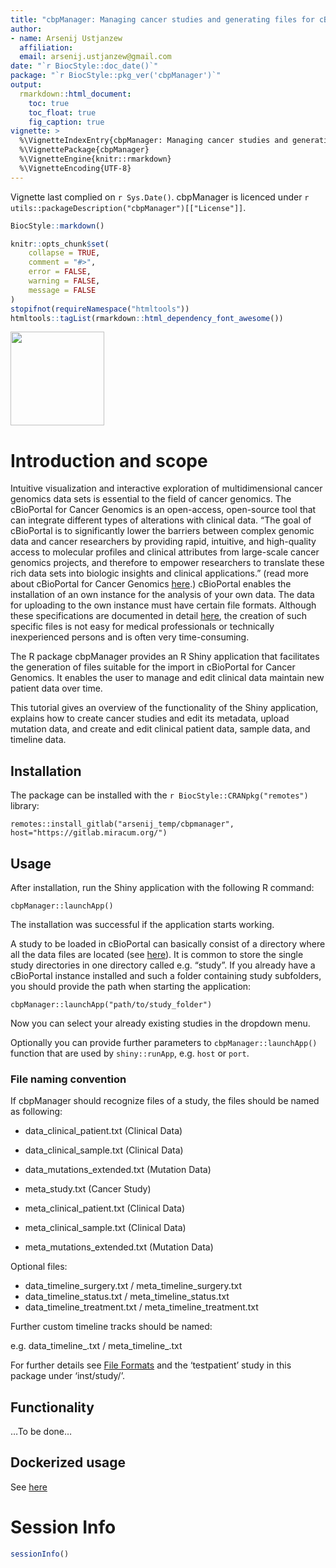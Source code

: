 ```yaml
---
title: "cbpManager: Managing cancer studies and generating files for cBioPortal"
author:
- name: Arsenij Ustjanzew
  affiliation: 
  email: arsenij.ustjanzew@gmail.com
date: "`r BiocStyle::doc_date()`"
package: "`r BiocStyle::pkg_ver('cbpManager')`"
output: 
  rmarkdown::html_document:
    toc: true
    toc_float: true
    fig_caption: true
vignette: >
  %\VignetteIndexEntry{cbpManager: Managing cancer studies and generating files for cBioPortal}
  %\VignettePackage{cbpManager}
  %\VignetteEngine{knitr::rmarkdown}
  %\VignetteEncoding{UTF-8}
---
```


Vignette last complied on `r Sys.Date()`. cbpManager is licenced under `r utils::packageDescription("cbpManager")[["License"]]`.

```r
BiocStyle::markdown()
```

```r
knitr::opts_chunk$set(
    collapse = TRUE,
    comment = "#>",
    error = FALSE,
    warning = FALSE,
    message = FALSE
)
stopifnot(requireNamespace("htmltools"))
htmltools::tagList(rmarkdown::html_dependency_font_awesome())
```

<img src="images/logo.png" align="center" width="150px"/>

# Introduction and scope

Intuitive visualization and interactive exploration of multidimensional cancer genomics data sets is essential to the field of cancer genomics. The cBioPortal for Cancer Genomics is an open-access, open-source tool that can integrate different types of alterations with clinical data. "The goal of cBioPortal is to significantly lower the barriers between complex genomic data and cancer researchers by providing rapid, intuitive, and high-quality access to molecular profiles and clinical attributes from large-scale cancer genomics projects, and therefore to empower researchers to translate these rich data sets into biologic insights and clinical applications." (read more about cBioPortal for Cancer Genomics [here](https://www.cbioportal.org/faq).) cBioPortal enables the installation of an own instance for the analysis of your own data. The data for uploading to the own instance must have certain file formats. Although these specifications are documented in detail [here](https://docs.cbioportal.org/5.1-data-loading/data-loading/file-formats), the creation of such specific files is not easy for medical professionals or technically inexperienced persons and is often very time-consuming.

The R package cbpManager provides an R Shiny application that facilitates the generation of files suitable for the import in cBioPortal for Cancer Genomics. It enables the user to manage and edit clinical data maintain new patient data over time. 

This tutorial gives an overview of the functionality of the Shiny application, explains how to create cancer studies and edit its metadata, upload mutation data, and create and edit clinical patient data, sample data, and timeline data.

## Installation

The package can be installed with the `r BiocStyle::CRANpkg("remotes")` library:

```
remotes::install_gitlab("arsenij_temp/cbpmanager", host="https://gitlab.miracum.org/")

```

## Usage


After installation, run the Shiny application with the following R command:

```
cbpManager::launchApp()
```

The installation was successful if the application starts working. 

A study to be loaded in cBioPortal can basically consist of a directory where all the data files are located (see [here](https://docs.cbioportal.org/5.1-data-loading/data-loading#preparing-study-data)). It is common to store the single study directories in one directory called e.g. "study". If you already have a cBioPortal instance installed and such a folder containing study subfolders, you should provide the path when starting the application:

```
cbpManager::launchApp("path/to/study_folder")
```

Now you can select your already existing studies in the dropdown menu.

Optionally you can provide further parameters to `cbpManager::launchApp()` function that are used by `shiny::runApp`, e.g.
`host` or `port`.

### File naming convention

If cbpManager should recognize files of a study, the files should be named as following:

- data_clinical_patient.txt (Clinical Data)
- data_clinical_sample.txt (Clinical Data)
- data_mutations_extended.txt (Mutation Data)

- meta_study.txt (Cancer Study)
- meta_clinical_patient.txt (Clinical Data)
- meta_clinical_sample.txt (Clinical Data)
- meta_mutations_extended.txt (Mutation Data)

Optional files:

- data_timeline_surgery.txt / meta_timeline_surgery.txt 
- data_timeline_status.txt / meta_timeline_status.txt
- data_timeline_treatment.txt / meta_timeline_treatment.txt

Further custom timeline tracks should be named:

e.g. data_timeline_<custom>.txt / meta_timeline_<custom>.txt

For further details see [File Formats](https://docs.cbioportal.org/5.1-data-loading/data-loading/file-formats) and the 'testpatient' study in this package under 'inst/study/'.

## Functionality

...To be done...

## Dockerized usage

See [here](https://gitlab.miracum.org/arsenij_temp/cbpmanager.deploy)


# Session Info {.unnumbered}

```r
sessionInfo()
```
